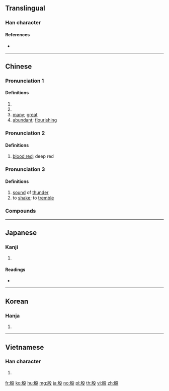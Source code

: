 {{also|慇}}
==Translingual==

===Han character===
{{Han char|rn=79|rad=殳|as=06|sn=10|four=27247|canj=HSHNE|ids=⿰㐆殳}}

====References====
* {{Han ref|kx=0585.020|dkj=16627|dj=0977.190|hdz=32156.040|uh=6BB7|ud=27575|bh=AEEF|bd=44783}}

----

==Chinese==
{{zh-forms}}

===Pronunciation 1===
{{zh-pron
|m=yīn
|c=jan1
|mn=qz,xm:un/tw,zz:in
|w=1in
|mc=1
|oc=2+3+4,2
|ma=
|cat=n,pn,a
}}

====Definitions====
{{zh-hanzi}}

# {{zh-alt-name|商|{{w|Shang Dynasty}}}}
# {{surname|lang=zh}}
# [[many]]; [[great]]
# [[abundant]]; [[flourishing]]

===Pronunciation 2===
{{zh-pron
|m=yān
|c=jin1,aan1
|w=1e
|mc=2
|oc=1,1
|ma=
|cat=a
}}

====Definitions====
{{zh-hanzi}}

# [[blood red]]; deep red

===Pronunciation 3===
{{zh-pron
|m=yǐn
|c=jan2
|w=2in
|ma=
|cat=a,v
}}

====Definitions====
{{zh-hanzi}}

# [[sound]] of [[thunder]]
# to [[shake]]; to [[tremble]]

===Compounds===
{{zh-der|加二殷勤|家徒甚殷|桓殷危語|殷其靁|殷切|殷勤|殷同|殷商|殷墟|殷墟卜辭|殷墟書契|殷天動地|殷天震地|殷契|殷富|殷實|殷師牛鬥|殷憂|殷憂啟聖|殷文存|殷有三仁|殷望|殷榘|殷正|殷武|殷殷|殷殷勤勤|殷殷屯屯|殷殷田田|殷民阜利|殷民阜財|殷浩|殷浩書空|殷渥|殷湯|殷然|殷盛|殷盤|殷盼|殷紅|殷薦|殷見|殷軫|殷轔|殷鋼|殷鑑|殷鑑不遠|殷鑒|殷鑒不遠|殷阜|殷頑|民殷國富|民殷財阜|獻殷勤}}

{{attention|zh|also simplified form of 慇}}

----

==Japanese==

===Kanji===
{{ja-kanji|grade=|rs=殳06}}

# {{defn|lang=ja|sort=殳06}}

====Readings====
* {{ja-readings|on=[[いん]] (in), [[あん]] (an)|kun=[[さかん]] (sakan)}}

----

==Korean==

===Hanja===
{{ko-hanja|hangeul=[[은]], [[안]]|eumhun=|rv=eun, an|mr=ŭn, an|y=un, an}}

# {{defn|lang=ko|sort=殳06}}

----

==Vietnamese==

===Han character===
{{vi-hantu|[[ân]]|rs=殳06}}

# {{defn|lang=vi|sort=殳06}}

[[fr:殷]]
[[ko:殷]]
[[hu:殷]]
[[mg:殷]]
[[ja:殷]]
[[no:殷]]
[[pl:殷]]
[[th:殷]]
[[vi:殷]]
[[zh:殷]]